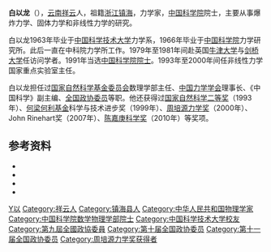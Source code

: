 '''白以龙'''（{{bd|1940年|12月22日|||catIdx=Bai白}}），[[云南|云南]][[祥云县|祥云]]人，祖籍[[浙江|浙江]][[镇海县|镇海]]，力学家，[[中国科学院|中国科学院]]院士，主要从事爆炸力学、固体力学和非线性力学的研究。

白以龙1963年毕业于[[中国科学技术大学|中国科学技术大学]]力学系，1966年毕业于[[中国科学院|中国科学院]]力学研究所。此后一直在中科院力学所工作。1979年至1981年间赴英国[[牛津大学|牛津大学]]与[[剑桥大学|剑桥大学]]任访问学者。1991年当选[[中国科学院院士|中国科学院院士]]。1993年至2000年间任非线性力学国家重点实验室主任。

白以龙担任过[[国家自然科学基金委员会|国家自然科学基金委员会]]数理学部主任、[[中国力学学会|中国力学学会]]理事长、《中国科学》副主编、[[全国政协委员|全国政协委员]]等职。他还获得过[[国家自然科学二等奖|国家自然科学二等奖]]（1993年）、[[何梁何利基金|何梁何利基金]]科学与技术进步奖（1999年）、[[周培源力学奖|周培源力学奖]]（2000年）、John Rinehart奖（2007年）、[[陈嘉庚科学奖|陈嘉庚科学奖]]（2010年）等奖项。

== 参考资料 ==
{{ReflistH}}
* {{cite web|url=http://sourcedb.cas.cn/sourcedb_ad_cas/zw2/ysxx/sxwlxb/200906/t20090624_1792084.html|title=白以龙|publisher=中国科学院|deadurl=yes|archiveurl=https://web.archive.org/web/20091114152412/http://sourcedb.cas.cn/sourcedb_ad_cas/zw2/ysxx/sxwlxb/200906/t20090624_1792084.html|archivedate=2009-11-14}}
* {{cite web|url=http://scitech.people.com.cn/GB/11831124.html|title=2010年度陈嘉庚数理科学奖获得者：白以龙|publisher=人民网|date=2010-06-09|access-date=2011-10-18|archive-date=2016-03-04|archive-url=https://web.archive.org/web/20160304111600/http://scitech.people.com.cn/GB/11831124.html|dead-url=no}}
* {{cite web|url=http://library.gdut.edu.cn/html/tecinfo/200605/sys/6.htm|title=非线性力学国家重点实验室|publisher=广东工业大学图书馆|access-date=2011-10-18|archive-url=https://web.archive.org/web/20110715113037/http://library.gdut.edu.cn/html/tecinfo/200605/sys/6.htm|archive-date=2011-07-15|dead-url=yes}}
* {{cite web|url=http://www.hlhl.org.cn/news/findnews/showsub.asp?id=4|title=白以龙|publisher=何梁何利基金|access-date=2011-10-18|archive-date=2019-06-11|archive-url=https://web.archive.org/web/20190611090241/http://www.hlhl.org.cn/news/findnews/showsub.asp?id=4|dead-url=no}}
{{ReflistF}}

{{中国科学院数学物理学部院士}}
{{周培源力学奖获得者}}

{{Authority control}}
{{DEFAULTSORT:Bai白}}
[[Category:白姓|Y以]]
[[Category:祥云人|Category:祥云人]]
[[Category:镇海县人|Category:镇海县人]]
[[Category:中华人民共和国物理学家|Category:中华人民共和国物理学家]]
[[Category:中国科学院数学物理学部院士|Category:中国科学院数学物理学部院士]]
[[Category:中国科学技术大学校友|Category:中国科学技术大学校友]]
[[Category:第九屆全國政協委員|Category:第九屆全國政協委員]]
[[Category:第十届全国政协委员|Category:第十届全国政协委员]]
[[Category:第十一届全国政协委员|Category:第十一届全国政协委员]]
[[Category:周培源力学奖获得者|Category:周培源力学奖获得者]]